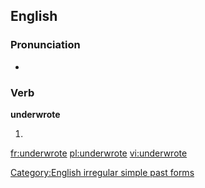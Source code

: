 ==English==

===Pronunciation===
*{{IPA|/ʌndəɻ'ɻoʊt/}}

===Verb===
'''underwrote'''
# {{simple past of|[[underwrite]]}}

[[Category:English irregular simple past forms]]

[[fr:underwrote]]
[[pl:underwrote]]
[[vi:underwrote]]